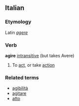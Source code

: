 ==Italian==
===Etymology===
Latin ''[[agere]]''
===Verb===
'''agire''' [[intransitive]] (but takes Avere)
# To [[act]], or take [[action]]

===Related terms===
*[[agibilità]]
*[[agitare]]
*[[atto]]

{{it-conj-ire-b|ag|Avere}}